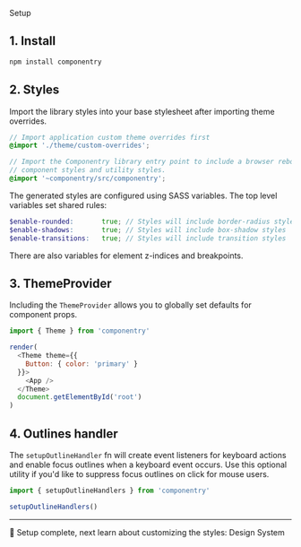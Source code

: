 <Heading className='display-2 my-xl'>Setup</Heading>

## 1. Install

```sh
npm install componentry
```

## 2. Styles

Import the library styles into your base stylesheet after importing theme overrides.

```scss
// Import application custom theme overrides first
@import './theme/custom-overrides';

// Import the Componentry library entry point to include a browser reboot,
// component styles and utility styles.
@import '~componentry/src/componentry';
```

The generated styles are configured using SASS variables. The top level variables set
shared rules:

```scss
$enable-rounded:       true; // Styles will include border-radius styles
$enable-shadows:       true; // Styles will include box-shadow styles
$enable-transitions:   true; // Styles will include transition styles
```

There are also variables for element z-indices and breakpoints.

## 3. ThemeProvider

Including the `ThemeProvider` allows you to globally set defaults for component props.

```javascript
import { Theme } from 'componentry'

render(
  <Theme theme={{
    Button: { color: 'primary' }
  }}>
    <App />
  </Theme>
  document.getElementById('root')
)
```

## 4. Outlines handler

The `setupOutlineHandler` fn will create event listeners for keyboard actions and enable
focus outlines when a keyboard event occurs. Use this optional utility if you'd like to
suppress focus outlines on click for mouse users.

```javascript
import { setupOutlineHandlers } from 'componentry'

setupOutlineHandlers()
```

---

🎉 Setup complete, next learn about customizing the styles: <Link to='/design-system'>Design System</Link>
